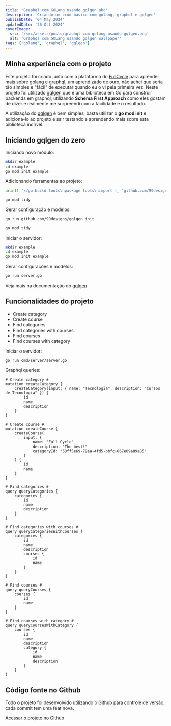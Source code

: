 ```yaml
---
title: 'Graphql com GOLang usando gqlgen abc'
description: 'Criando um crud básico com golang, graphql e gqlgen'
publishDate: '04 May 2024'
updatedDate: '26 Oct 2024'
coverImage:
  src: '/src/assets/posts/graphql-com-golang-usando-gqlgen.png'
  alt: 'Graphql com GOLang usando gqlgen wallpaper'
tags: ['golang', 'graphql', 'gqlgen']
---
```


## Minha experiência com o projeto

Este projeto foi criado junto com a plataforma do [FullCycle](https://fullcycle.com.br/) para aprender mais sobre golang e graphql, um aprendizado de ouro, não achei que seria tão simples e "fácil" de executar quando eu o vi pela primeira vez. Neste projeto foi utilizado [gqlgen](https://gqlgen.com/) que é uma biblioteca em Go para construir backends em graphql, utilizando **Schema First Approach** como eles gostam de dizer e realmente me surpreendi com a facilidade e o resultado.

A utilização do [gqlgen](https://gqlgen.com/) é bem simples, basta utilizar o **go mod init** e adiciona-lo ao projeto e sair testando e aprendendo mais sobre esta biblioteca incrível.

## Iniciando gqlgen do zero

Iniciando novo módulo:

```zsh
mkdir example
cd example
go mod init example
```

Adicionando ferramentas ao projeto:

```zsh
printf '//go:build tools\npackage tools\nimport (_ "github.com/99designs/gqlgen"\n _ "github.com/99designs/gqlgen/graphql/introspection")' | gofmt > tools.go

go mod tidy
```

Gerar configuração e modelos:

```zsh
go run github.com/99designs/gqlgen init

go mod tidy
```

Iniciar o servidor:

```zsh
mkdir example
cd example
go mod init example
```

Gerar configurações e modelos:

```zsh
go run server.go
```

Veja mais na documentação do [gqlgen](https://gqlgen.com/)

## Funcionalidades do projeto

- Create category
- Create course
- Find categories
- Find categories with courses
- Find courses
- Find courses with category

Iniciar o servidor:

```zsh
go run cmd/server/server.go
```

Graphql queries:

```gql
# Create category #
mutation createCategory {
	createCategory(input: { name: "Tecnologia", description: "Cursos de Tecnologia" }) {
		id
		name
		description
	}
}

# Create course #
mutation createCourse {
	createCourse(
		input: {
			name: "Full Cycle"
			description: "The best!"
			categoryId: "53ff5e69-79ea-4fd5-bbfc-867e09a89a85"
		}
	) {
		id
		name
	}
}

# Find categories #
query queryCategories {
	categories {
		id
		name
		description
	}
}

# Find categories with courses #
query queryCategoriesWithCourses {
	categories {
		id
		name
		description
		courses {
			id
			name
		}
	}
}

# Find courses #
query queryCourses {
	courses {
		id
		name
	}
}

# Find courses with category #
query queryCoursesWithCategory {
	courses {
		id
		name
		description
		category {
			id
			name
			description
		}
	}
}
```

## Código fonte no Github

Todo o projeto foi desenvolvido utilizando o Github para controle de versão, cada commit tem uma feat nova.

[Acessar o projeto no Github](https://github.com/iPingOi/graphqlcycle)
